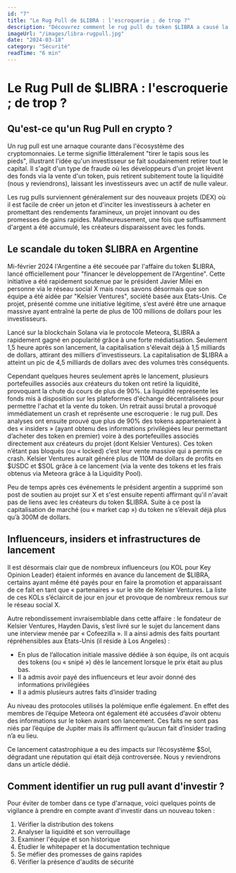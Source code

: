 ```yaml
---
id: "7"
title: "Le Rug Pull de $LIBRA : l'escroquerie ; de trop ?"
description: "Découvrez comment le rug pull du token $LIBRA a causé la perte de plus de 100 millions de dollars en Argentine et apprenez à identifier ces arnaques."
imageUrl: "/images/libra-rugpull.jpg"
date: "2024-03-18"
category: "Sécurité"
readTime: "6 min"
---
```


# Le Rug Pull de $LIBRA : l'escroquerie ; de trop ?

## Qu'est-ce qu'un Rug Pull en crypto ?

Un rug pull est une arnaque courante dans l'écosystème des cryptomonnaies. Le terme signifie littéralement "tirer le tapis sous les pieds", illustrant l'idée qu'un investisseur se fait soudainement retirer tout le capital. Il s'agit d'un type de fraude où les développeurs d'un projet lèvent des fonds via la vente d'un token, puis retirent subitement toute la liquidité (nous y reviendrons), laissant les investisseurs avec un actif de nulle valeur.

Les rug pulls surviennent généralement sur des nouveaux projets (DEX) où il est facile de créer un jeton et d'inciter les investisseurs à acheter en promettant des rendements faramineux, un projet innovant ou des promesses de gains rapides. Malheureusement, une fois que suffisamment d'argent a été accumulé, les créateurs disparaissent avec les fonds.

## Le scandale du token $LIBRA en Argentine

Mi-février 2024 l'Argentine a été secouée par l'affaire du token $LIBRA, lancé officiellement pour "financer le développement de l'Argentine". Cette initiative a été rapidement soutenue par le président Javier Milei en personne via le réseau social X mais nous savons désormais que son équipe a été aidée par "Kelsier Ventures", société basée aux Etats-Unis.  Ce projet, présenté comme une initiative légitime, s’est avéré être une arnaque massive ayant entraîné la perte de plus de 100 millions de dollars pour les investisseurs.

Lancé sur la blockchain Solana via le protocole Meteora, $LIBRA a rapidement gagné en popularité grâce à une forte médiatisation. Seulement 1,5 heure après son lancement, la capitalisation s'élevait déjà à 1,5 milliards de dollars, attirant des milliers d'investisseurs. La capitalisation de $LIBRA a atteint un pic de 4,5 milliards de dollars avec des volumes très conséquents.

Cependant quelques heures seulement après le lancement, plusieurs portefeuilles associés aux créateurs du token ont retiré la liquidité, provoquant la chute du cours de plus de 90%. La liquidité représente les fonds mis à disposition sur les plateformes d'échange décentralisées pour permettre l'achat et la vente du token. Un retrait aussi brutal a provoqué immédiatement un crash et représente une escroquerie : le rug pull. Des analyses ont ensuite prouvé que plus de 90% des tokens appartenaient à des « insiders » (ayant obtenu des informations privilégiées leur permettant d’acheter des token en premier) voire à des portefeuilles associés directement aux créateurs du projet (dont Kelsier Ventures). Ces token n’étant pas bloqués (ou « locked) c’est leur vente massive qui a permis ce crash.
Kelsier Ventures aurait généré plus de 110M de dollars de profits en $USDC et $SOL grâce à ce lancement (via la vente des tokens et les frais obtenus via Meteora grâce à la Liquidity Pool).

Peu de temps après ces événements le président argentin a supprimé son post de soutien au projet sur X et s'est ensuite repenti affirmant qu'il n'avait pas de liens avec les créateurs du token $LIBRA. Suite à ce post la capitalisation de marché (ou « market cap ») du token ne s’élevait déjà plus qu’à 300M de dollars.

## Influenceurs, insiders et infrastructures de lancement

Il est désormais clair que de nombreux influenceurs (ou KOL pour Key Opinion Leader) étaient informés en avance du lancement de $LIBRA, certains ayant même été payés pour en faire la promotion et apparaissant de ce fait en tant que « partenaires » sur le site de Kelsier Ventures. La liste de ces KOLs s’éclaircit de jour en jour et provoque de nombreux remous sur le réseau social X.

Autre rebondissement invraisemblable dans cette affaire : le fondateur de Kelsier Ventures, Hayden Davis, s’est livré  sur le sujet du lancement dans une interview menée par « Cofeezilla ». Il a ainsi admis des faits pourtant répréhensibles aux Etats-Unis (il réside à Los Angeles) :
-	En plus de l’allocation initiale massive dédiée à son équipe, ils ont acquis des tokens (ou « snipé ») dès le lancement lorsque le prix était au plus bas.
-	Il a admis avoir payé des influenceurs et leur avoir donné des informations privilégiées
-	Il a admis plusieurs autres faits d’insider trading 

Au niveau des protocoles utilisés la polémique enfle également. En effet des membres de l’équipe Meteora ont également été accusées d’avoir obtenu des informations sur le token avant son lancement. Ces faits ne sont pas niés par l’équipe de Jupiter mais ils affirment qu’aucun fait d’insider trading n’a eu lieu. 

Ce lancement catastrophique a eu des impacts sur l’écosystème $Sol, dégradant une réputation qui était déjà controversée. Nous y reviendrons dans un article dédié.


## Comment identifier un rug pull avant d'investir ?

Pour éviter de tomber dans ce type d'arnaque, voici quelques points de vigilance à prendre en compte avant d'investir dans un nouveau token :

1. Vérifier la distribution des tokens
2. Analyser la liquidité et son verrouillage
3. Examiner l'équipe et son historique
4. Étudier le whitepaper et la documentation technique
5. Se méfier des promesses de gains rapides
6. Vérifier la présence d'audits de sécurité